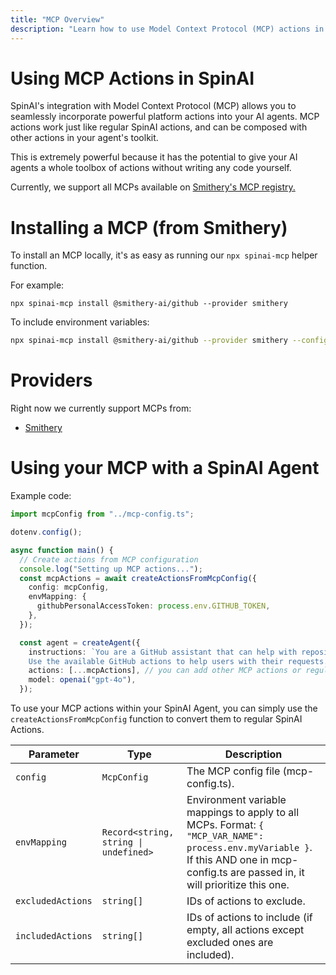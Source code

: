 ```yaml
---
title: "MCP Overview"
description: "Learn how to use Model Context Protocol (MCP) actions in your SpinAI applications"
---
```


# Using MCP Actions in SpinAI

SpinAI's integration with Model Context Protocol (MCP) allows you to seamlessly incorporate powerful platform actions into your AI agents. MCP actions work just like regular SpinAI actions, and can be composed with other actions in your agent's toolkit.

This is extremely powerful because it has the potential to give your AI agents a whole toolbox of actions without writing any code yourself.

Currently, we support all MCPs available on [Smithery's MCP registry.](https://smithery.ai/)

# Installing a MCP (from Smithery)

To install an MCP locally, it's as easy as running our `npx spinai-mcp` helper function.

For example:

```
npx spinai-mcp install @smithery-ai/github --provider smithery
```

To include environment variables:

```bash
npx spinai-mcp install @smithery-ai/github --provider smithery --config "{\"githubPersonalAccessToken\":\"move_my_token_to_a_dot_env_after\"}"
```

# Providers

Right now we currently support MCPs from:

- [Smithery](https://smithery.ai/)

# Using your MCP with a SpinAI Agent

Example code:

```ts
import mcpConfig from "../mcp-config.ts";

dotenv.config();

async function main() {
  // Create actions from MCP configuration
  console.log("Setting up MCP actions...");
  const mcpActions = await createActionsFromMcpConfig({
    config: mcpConfig,
    envMapping: {
      githubPersonalAccessToken: process.env.GITHUB_TOKEN,
    },
  });

  const agent = createAgent({
    instructions: `You are a GitHub assistant that can help with repository management.
    Use the available GitHub actions to help users with their requests.`,
    actions: [...mcpActions], // you can add other MCP actions or regular SpinAI actions here as well!
    model: openai("gpt-4o"),
  });
```

To use your MCP actions within your SpinAI Agent, you can simply use the `createActionsFromMcpConfig` function to convert them to regular SpinAI Actions.

| Parameter         | Type                                  | Description                                                                                                                                                                            |
| ----------------- | ------------------------------------- | -------------------------------------------------------------------------------------------------------------------------------------------------------------------------------------- |
| `config`          | `McpConfig`                           | The MCP config file (mcp-config.ts).                                                                                                                                                   |
| `envMapping`      | `Record<string, string \| undefined>` | Environment variable mappings to apply to all MCPs. Format: `{ "MCP_VAR_NAME": process.env.myVariable }`. If this AND one in mcp-config.ts are passed in, it will prioritize this one. |
| `excludedActions` | `string[]`                            | IDs of actions to exclude.                                                                                                                                                             |
| `includedActions` | `string[]`                            | IDs of actions to include (if empty, all actions except excluded ones are included).                                                                                                   |

